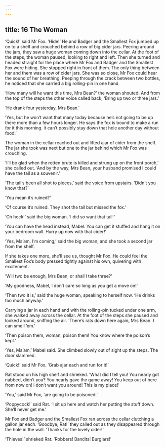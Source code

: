 ```yaml
---
---
---
```

title: 16 The Woman
---




‘Quick!’ said Mr Fox. ‘Hide!’ He and Badger and the Smallest Fox jumped up on to a shelf and crouched behind a row of big cider jars. Peering around the jars, they saw a huge woman coming down into the cellar. At the foot of the steps, the woman paused, looking to right and left. Then she turned and headed straight for the place where Mr Fox and Badger and the Smallest Fox were hiding. She stopped right in front of them. The only thing between her and them was a row of cider jars. She was so close, Mr Fox could hear the sound of her breathing. Peeping through the crack between two bottles, he noticed that she carried a big rolling-pin in one hand.





‘How many will he want this time, Mrs Bean?’ the woman shouted. And from the top of the steps the other voice called back, ‘Bring up two or three jars.’

‘He drank four yesterday, Mrs Bean.’

‘Yes, but he won’t want that many today because he’s not going to be up there more than a few hours longer. He says the fox is bound to make a run for it this morning. It can’t possibly stay down that hole another day without food.’

The woman in the cellar reached out and lifted ajar of cider from the shelf. The jar she took was next but one to the jar behind which Mr Fox was crouching.

‘I’ll be glad when the rotten brute is killed and strung up on the front porch,’ she called out. ‘And by the way, Mrs Bean, your husband promised I could have the tail as a souvenir.’

‘The tail’s been all shot to pieces,’ said the voice from upstairs. ‘Didn’t you know that?’

‘You mean it’s ruined?’

‘Of course it’s ruined. They shot the tail but missed the fox.’

‘Oh heck!’ said the big woman. ‘I did so want that tail!’

‘You can have the head instead, Mabel. You can get it stuffed and hang it on your bedroom wall. Hurry up now with that cider!’

‘Yes, Ma’am, I’m coming,’ said the big woman, and she took a second jar from the shelf.



If she takes one more, she’ll see us, thought Mr Fox. He could feel the Smallest Fox’s body pressed tightly against his own, quivering with excitement.

‘Will two be enough, Mrs Bean, or shall I take three?’

‘My goodness, Mabel, I don’t care so long as you get a move on!’

‘Then two it is,’ said the huge woman, speaking to herself now. ‘He drinks too much anyway.’

Carrying a jar in each hand and with the rolling-pin tucked under one arm, she walked away across the cellar. At the foot of the steps she paused and looked around, sniffing the air. ‘There’s rats down here again, Mrs Bean. I can smell ’em.’

‘Then poison them, woman, poison them! You know where the poison’s kept.’

‘Yes, Ma’am,’ Mabel said. She climbed slowly out of sight up the steps. The door slammed.

‘Quick!’ said Mr Fox. ‘Grab ajar each and run for it!’

Rat stood on his high shelf and shrieked. ‘What did I tell you! You nearly got nabbed, didn’t you? You nearly gave the game away! You keep out of here from now on! I don’t want you around! This is my place!’

‘You,’ said Mr Fox, ‘are going to be poisoned.’

‘Poppycock!’ said Rat. ‘I sit up here and watch her putting the stuff down. She’ll never get me.’

Mr Fox and Badger and the Smallest Fox ran across the cellar clutching a gallon jar each. ‘Goodbye, Rat!’ they called out as they disappeared through the hole in the wall. ‘Thanks for the lovely cider!’

‘Thieves!’ shrieked Rat. ‘Robbers! Bandits! Burglars!’